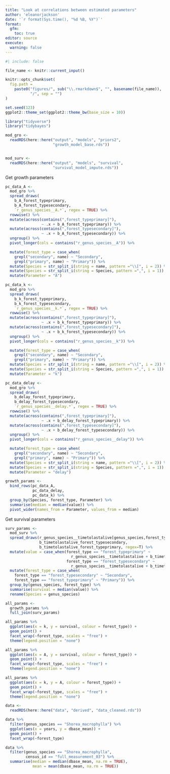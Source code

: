 ```yaml
---
title: "Look at correlations between estimated parameters"
author: 'eleanorjackson'
date: '`r format(Sys.time(), "%d %B, %Y")`' 
format: 
  gfm:
    toc: true
editor: source
execute:
  warning: false
---
```


```r
#| include: false

file_name <- knitr::current_input()

knitr::opts_chunk$set(
  fig.path =
    paste0("figures/", sub("\\.rmarkdown$", "", basename(file_name)), 
           "/", sep = "")
)

set.seed(123)
ggplot2::theme_set(ggplot2::theme_bw(base_size = 10))
```

```r
library("tidyverse")
library("tidybayes")
```


```r
mod_gro <-
  readRDS(here::here("output", "models", "priors2",
                     "growth_model_base.rds"))


mod_surv <-
  readRDS(here::here("output", "models", "survival",
                     "survival_model_impute.rds"))
```

Get growth parameters

```r
pc_data_A <-
  mod_gro %>%
  spread_draws(
    b_A_forest_typeprimary,
    b_A_forest_typesecondary,
    `r_genus_species__A.*`, regex = TRUE) %>%
  rowwise() %>%
  mutate(across(contains(",forest_typeprimary]"),
                ~ .x + b_A_forest_typeprimary)) %>%
  mutate(across(contains(",forest_typesecondary]"),
                ~ .x + b_A_forest_typesecondary)) %>%
  ungroup() %>%
  pivot_longer(cols = contains("r_genus_species__A")) %>%

  mutate(forest_type = case_when(
    grepl("secondary", name) ~ "Secondary",
    grepl("primary", name) ~ "Primary")) %>%
  mutate(Species = str_split_i(string = name, pattern ="\\[", i = 2)) %>%
  mutate(Species = str_split_i(string = Species, pattern =",", i = 1)) %>%
  mutate(Parameter = "A") 

pc_data_k <-
  mod_gro %>%
  spread_draws(
    b_k_forest_typeprimary,
    b_k_forest_typesecondary,
    `r_genus_species__k.*`, regex = TRUE) %>%
  rowwise() %>%
  mutate(across(contains(",forest_typeprimary]"),
                ~ .x + b_k_forest_typeprimary)) %>%
  mutate(across(contains(",forest_typesecondary]"),
                ~ .x + b_k_forest_typesecondary)) %>%
  ungroup() %>%
  pivot_longer(cols = contains("r_genus_species__k")) %>%

  mutate(forest_type = case_when(
    grepl("secondary", name) ~ "Secondary",
    grepl("primary", name) ~ "Primary")) %>%
  mutate(Species = str_split_i(string = name, pattern ="\\[", i = 2)) %>%
  mutate(Species = str_split_i(string = Species, pattern =",", i = 1)) %>%
  mutate(Parameter = "k")

pc_data_delay <-
  mod_gro %>%
  spread_draws(
    b_delay_forest_typeprimary,
    b_delay_forest_typesecondary,
    `r_genus_species__delay.*`, regex = TRUE) %>%
  rowwise() %>%
  mutate(across(contains(",forest_typeprimary]"),
                ~ .x + b_delay_forest_typeprimary)) %>%
  mutate(across(contains(",forest_typesecondary]"),
                ~ .x + b_delay_forest_typesecondary)) %>%
  ungroup() %>%
  pivot_longer(cols = contains("r_genus_species__delay")) %>%

  mutate(forest_type = case_when(
    grepl("secondary", name) ~ "Secondary",
    grepl("primary", name) ~ "Primary")) %>%
  mutate(Species = str_split_i(string = name, pattern ="\\[", i = 2)) %>%
  mutate(Species = str_split_i(string = Species, pattern =",", i = 1)) %>%
  mutate(Parameter = "delay")

growth_params <-
  bind_rows(pc_data_A,
            pc_data_delay,
            pc_data_k) %>% 
  group_by(Species, forest_type, Parameter) %>% 
  summarise(median = median(value)) %>% 
  pivot_wider(names_from = Parameter, values_from = median)

```

Get survival parameters

```r
surv_params <-
  mod_surv %>%
  spread_draws(r_genus_species__timetolastalive[genus_species,forest_type],
               b_timetolastalive_forest_typesecondary,
               b_timetolastalive_forest_typeprimary, regex=T) %>%
  mutate(value = case_when(forest_type == "forest_typeprimary" ~
                             r_genus_species__timetolastalive + b_timetolastalive_forest_typeprimary,
                           forest_type == "forest_typesecondary" ~
                             r_genus_species__timetolastalive + b_timetolastalive_forest_typesecondary)) %>%
  mutate(forest_type = case_when(
    forest_type == "forest_typesecondary" ~ "Secondary",
    forest_type == "forest_typeprimary" ~ "Primary")) %>% 
  group_by(genus_species, forest_type) %>% 
  summarise(survival = median(value)) %>% 
  rename(Species = genus_species)

```

```r
all_params <- 
  growth_params %>% 
  full_join(surv_params) 
```

```r
all_params %>% 
  ggplot(aes(x = k, y = survival, colour = forest_type)) +
  geom_point() +
  facet_wrap(~forest_type, scales = "free") +
  theme(legend.position = "none")
```

```r
all_params %>% 
  ggplot(aes(x = A, y = survival, colour = forest_type)) +
  geom_point() +
  facet_wrap(~forest_type, scales = "free") +
  theme(legend.position = "none")
```

```r
all_params %>% 
  ggplot(aes(x = k, y = A, colour = forest_type)) +
  geom_point() +
  facet_wrap(~forest_type, scales = "free") +
  theme(legend.position = "none")
```

```r
data <-
  readRDS(here::here("data", "derived", "data_cleaned.rds"))

data %>% 
  filter(genus_species == "Shorea_macrophylla") %>% 
  ggplot(aes(x = years, y = dbase_mean)) +
  geom_point() +
  facet_wrap(~forest_type)

data %>% 
  filter(genus_species == "Shorea_macrophylla", 
         census_id == "full_measurement_03") %>% 
  summarise(median = median(dbase_mean, na.rm = TRUE),
            mean = mean(dbase_mean, na.rm = TRUE))
  
```

